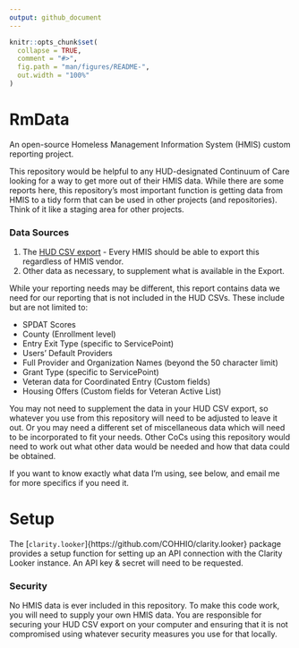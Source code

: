 ```yaml
---
output: github_document
---
```


<!-- README.md is generated from README.Rmd. Please edit that file -->

```r
knitr::opts_chunk$set(
  collapse = TRUE,
  comment = "#>",
  fig.path = "man/figures/README-",
  out.width = "100%"
)
```

# RmData
An open-source Homeless Management Information System (HMIS) custom reporting project.

This repository would be helpful to any HUD-designated Continuum of Care looking for a way to get more out of their HMIS data. While there are some reports here, this repository's most important function is getting data from HMIS to a tidy form that can be used in other projects (and repositories). Think of it like a staging area for other projects.


### Data Sources

1. The [HUD CSV export](https://files.hudexchange.info/resources/documents/HMIS-CSV-Format-Specifications-2024.pdf) - Every HMIS should be able to export this regardless of HMIS vendor.
2. Other data as necessary, to supplement what is available in the Export.  

While your reporting needs may be different, this report contains data we need for our reporting that is not included in the HUD CSVs. These include but are not limited to:

   * SPDAT Scores
   * County (Enrollment level)
   * Entry Exit Type (specific to ServicePoint)
   * Users' Default Providers 
   * Full Provider and Organization Names (beyond the 50 character limit)
   * Grant Type (specific to ServicePoint)
   * Veteran data for Coordinated Entry (Custom fields)
   * Housing Offers (Custom fields for Veteran Active List)

You may not need to supplement the data in your HUD CSV export, so whatever you use from this repository will need to be adjusted to leave it out. Or you may need a different set of miscellaneous data which will need to be incorporated to fit your needs. Other CoCs using this repository would need to work out what other data would be needed and how that data could be obtained. 

If you want to know exactly what data I'm using, see below, and email me for more specifics if you need it.

# Setup

The [`clarity.looker`]{https://github.com/COHHIO/clarity.looker} package provides a setup function \link[clarity.looker]{setup_looker} for setting up an API connection with the Clarity Looker instance. An API key & secret will need to be requested.

<!-- ### The Data I'm Using with the HUD CSV Export -->

<!-- 1. Enrollment-level (at Entry): -->
<!--    a. County Where Served -->
<!--    b. County of Prior Residence -->
<!--    c. Entry Exit Type (a ServicePoint-specific feature) -->
<!--    d. This is all in an ART report named RMisc. I run it in View Mode and download it to .xlsx. -->
<!-- 2. User data: -->
<!--    a. Users' Default Provider (a ServicePoint-specific data element). We need this because we have a shared provider across the entire CoC and we need to be able to show where an Entry came from without listing the User's name. -->
<!--    b. Same as what is in the Export, but currently the WS Export only includes "Active" Users, which doesn't work well for joining to the other data tables using UserCreated. We need this for Data Quality purposes. -->
<!--    c. This is all in an ART report named RMisc. I run it in View Mode and download it to .xlsx. -->
<!-- 3. Project data: -->
<!--    a. Full Project Name (the Export only outputs 50 characters) -->
<!--    b. Full Project Organization Name -->
<!--    c. Grant Type (a ServicePoint-specific data element). We use this to section off certain types of grants, but honestly we could cut this and use the Funder data instead.  -->
<!--    d. Project County. Annoyingly, this is not a HUD-required data element so it is not in the Export and we rely on it HEAVILY, being that we are a Balance of State. -->
<!--    e. This is all in an ART report named RMisc. I run it in View Mode and download it to .xlsx. -->
<!-- 4. Case Manager data: -->
<!--    a. A couple of our workflows require users to enter Case Manager data.  -->
<!--    b. I'm using ReportWriter for this. -->
<!--    c. PersonalID, EEProvider, CMUserCreating, CMProvider, CMStartDate, CMEndDate -->
<!-- 5. Custom Veteran data: -->
<!--    a. I'm using ReportWriter for this. -->
<!--    b. PersonalID, EnrollmentID, DateVeteranIdentified, ExpectedPHDate, HOMESID, ListStatus, MostRecentOfferDate, MostRecentOfferStatus, PHTrack, SSVFIneligible, VAEligible. -->
<!-- 6. Project Evaluation scores for CoC Competition -->
<!--    a. This year for the CoC Competition, the CoC team is entering Housing First scoring and such into each project's custom assessment we created and that data is coming out in the Project Evaluation reporting. -->
<!--    b. This is coming from ReportWriter. -->
<!--    c. ProjectID, ProjectName, ProjectType, CostPerExit, DateReceivedPPDocs, HousingFirstScore, ChronicPrioritizationScore, OnTrackSpendingScoring, UnspentFundsScoring. -->
<!--    c. This is coming from ReportWriter. -->
<!-- 7. Offers (part of custom Veteran data) -->
<!--    a. PersonalID, AcceptDeclineDate, OfferAccepted?, OfferDate, PHTypeOffered -->
<!--    b. This is coming from ReportWriter. -->
<!-- 8. Referrals -->
<!--    a. The Referrals available in the Export are limited to PATH-related ones only. We need all of them. -->
<!--    b. PersonalID, HouseholdID, NeedID, ReferralDate, ProviderCreating, PATHReferralOutcome, PATHReferralType, ReasonReferralCanceledorDeclined, Referred-FromProvider, ReferralOutcome, ReferralsRanking, Referred-ToProvider, RHYMISReferralType, UserCreating -->
<!--    c. This is coming from ReportWriter. -->
<!-- 9. SPDAT Scores -->
<!--    a. This is coming from three different ReportWriter, since the data is split into fam, ind, and tay. -->
<!--    b. PersonalID, ScoreDate, and Score for each report. -->
<!-- 10. Services -->
<!--    a. Like Referrals, the Services in the Export are limited and we need all of them. -->
<!--    b. This is coming from two ReportWriter reports, one for the basic info, and the other for the cost data. -->
<!--    c. The main report contains: PersonalID, HouseholdID, NeedID, ServiceID, ServiceStartDate, ServiceEndDate, Code, Description, ServiceProvider, ProviderCreating. -->
<!--    d. The costing one contains: ServiceID, Fund, Amount. -->

### Security

No HMIS data is ever included in this repository. To make this code work, you will need to supply your own HMIS data. You are responsible for securing your HUD CSV export on your computer and ensuring that it is not compromised using whatever security measures you use for that locally.


